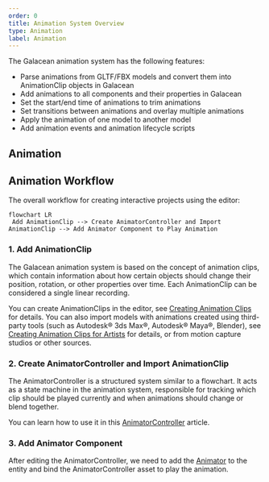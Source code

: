 ```yaml
---
order: 0
title: Animation System Overview
type: Animation
label: Animation
---
```


The Galacean animation system has the following features:

- Parse animations from GLTF/FBX models and convert them into AnimationClip objects in Galacean
- Add animations to all components and their properties in Galacean
- Set the start/end time of animations to trim animations
- Set transitions between animations and overlay multiple animations
- Apply the animation of one model to another model
- Add animation events and animation lifecycle scripts

## Animation

## Animation Workflow

The overall workflow for creating interactive projects using the editor:

```mermaid
flowchart LR
 Add AnimationClip --> Create AnimatorController and Import AnimationClip --> Add Animator Component to Play Animation
```

### 1. Add AnimationClip

The Galacean animation system is based on the concept of animation clips, which contain information about how certain objects should change their position, rotation, or other properties over time. Each AnimationClip can be considered a single linear recording.

You can create AnimationClips in the editor, see [Creating Animation Clips](/en/docs/animation/clip) for details. You can also import models with animations created using third-party tools (such as Autodesk® 3ds Max®, Autodesk® Maya®, Blender), see [Creating Animation Clips for Artists](/en/docs/animation/clip-for-artist) for details, or from motion capture studios or other sources.

### 2. Create AnimatorController and Import AnimationClip

The AnimatorController is a structured system similar to a flowchart. It acts as a state machine in the animation system, responsible for tracking which clip should be played currently and when animations should change or blend together.

You can learn how to use it in this [AnimatorController](/en/docs/animation/animatorController/) article.

### 3. Add Animator Component

After editing the AnimatorController, we need to add the [Animator](/en/docs/animation/animator) to the entity and bind the AnimatorController asset to play the animation.
